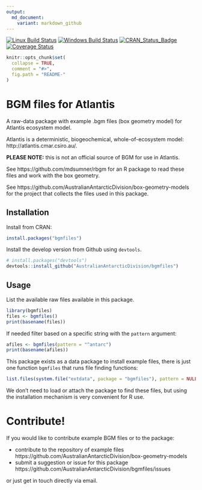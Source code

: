 ```yaml
---
output:
  md_document:
    variant: markdown_github
---
```


[![Linux Build Status](https://travis-ci.org/AustralianAntarcticDivision/bgmfiles.svg?branch=master)](https://travis-ci.org/AustralianAntarcticDivision/bgmfiles)
[![Windows Build Status](https://ci.appveyor.com/api/projects/status/github/AustralianAntarcticDivision/bgmfiles?branch=master&svg=true)](https://ci.appveyor.com/project/AustralianAntarcticDivision/bgmfiles)
[![CRAN_Status_Badge](http://www.r-pkg.org/badges/version/bgmfiles)](https://cran.r-project.org/package=bgmfiles)
[![Coverage Status](https://img.shields.io/codecov/c/github/AustralianAntarcticDivision/bgmfiles/master.svg)](https://codecov.io/github/AustralianAntarcticDivision/bgmfiles?branch=master)

<!-- README.md is generated from README.Rmd. Please edit that file -->

```r
knitr::opts_chunk$set(
  collapse = TRUE,
  comment = "#>",
  fig.path = "README-"
)
```

# BGM files for Atlantis

A raw-data package with example .bgm files (box geometry model) for Atlantis ecosystem model. 

Atlantis is a deterministic, biogeochemical, whole-of-ecosystem model: http://atlantis.cmar.csiro.au/. 

**PLEASE NOTE:** this is not an official source of BGM for use in Atlantis. 

See https://github.com/mdsumner/rbgm for an R package to read these files and work with the box geometry. 

See https://github.com/AustralianAntarcticDivision/box-geometry-models for the project that collects the files used in this package. 

## Installation

Install from CRAN: 

```r
install.packages("bgmfiles")
```

Install the develop version from Github using `devtools`. 

```r
# install.packages("devtools")
devtools::install_github("AustralianAntarcticDivision/bgmfiles")
```

## Usage 

List the available raw files available in this package. 

```r
library(bgmfiles)
files <- bgmfiles()
print(basename(files))
```

If needed filter based on a specific string with the `pattern` argument: 

```r
afiles <- bgmfiles(pattern = "^antarc")
print(basename(afiles))

```
This package exists as a data package to install example files, there is just one function `bgmfiles` that runs file finding functions: 

```r
list.files(system.file("extdata", package = "bgmfiles"), pattern = NULL, full.names = TRUE, recursive = TRUE)
```

We don't need to load or attach the package to find these files, but using the installation mechanism is very convenient for R use.  


# Contribute!

If you would like to contribute example BGM files or to the package:  

* contribute to the repository of example files https://github.com/AustralianAntarcticDivision/box-geometry-models  
* submit a suggestion or issue for this package https://github.com/AustralianAntarcticDivision/bgmfiles/issues

or just get in touch directly via email. 





